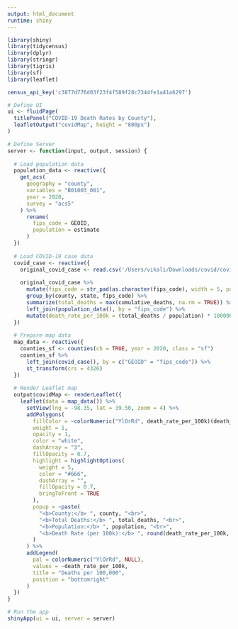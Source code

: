 ```yaml
---
output: html_document
runtime: shiny
---
```

```r
library(shiny)
library(tidycensus)
library(dplyr)
library(stringr)
library(tigris)
library(sf)
library(leaflet)

census_api_key('c3877d776d03f23f4f589f28c7344fe1a41a6297')

# Define UI
ui <- fluidPage(
  titlePanel("COVID-19 Death Rates by County"),
  leafletOutput("covidMap", height = "800px")
)

# Define Server
server <- function(input, output, session) {
  
  # Load population data
  population_data <- reactive({
    get_acs(
      geography = "county",
      variables = "B01003_001",
      year = 2020,
      survey = "acs5"
    ) %>%
      rename(
        fips_code = GEOID,
        population = estimate
      )
  })
  
  # Load COVID-19 case data
  covid_case <- reactive({
    original_covid_case <- read.csv('/Users/vikali/Downloads/covid/covid-cases.csv')
    
    original_covid_case %>%
      mutate(fips_code = str_pad(as.character(fips_code), width = 5, pad = "0")) %>%
      group_by(county, state, fips_code) %>%
      summarize(total_deaths = max(cumulative_deaths, na.rm = TRUE)) %>%
      left_join(population_data(), by = "fips_code") %>%
      mutate(death_rate_per_100k = (total_deaths / population) * 100000)
  })
  
  # Prepare map data
  map_data <- reactive({
    counties_sf <- counties(cb = TRUE, year = 2020, class = "sf")
    counties_sf %>%
      left_join(covid_case(), by = c("GEOID" = "fips_code")) %>%
      st_transform(crs = 4326)
  })
  
  # Render Leaflet map
  output$covidMap <- renderLeaflet({
    leaflet(data = map_data()) %>%
      setView(lng = -98.35, lat = 39.50, zoom = 4) %>%  
      addPolygons(
        fillColor = ~colorNumeric("YlOrRd", death_rate_per_100k)(death_rate_per_100k),
        weight = 1,
        opacity = 1,
        color = "white",
        dashArray = "3",
        fillOpacity = 0.7,
        highlight = highlightOptions(
          weight = 5,
          color = "#666",
          dashArray = "",
          fillOpacity = 0.7,
          bringToFront = TRUE
        ),
        popup = ~paste(
          "<b>County:</b> ", county, "<br>",
          "<b>Total Deaths:</b> ", total_deaths, "<br>",
          "<b>Population:</b> ", population, "<br>",
          "<b>Death Rate (per 100k):</b> ", round(death_rate_per_100k, 2)
        )
      ) %>%
      addLegend(
        pal = colorNumeric("YlOrRd", NULL),
        values = ~death_rate_per_100k,
        title = "Deaths per 100,000",
        position = "bottomright"
      )
  })
}

# Run the app
shinyApp(ui = ui, server = server)

```

